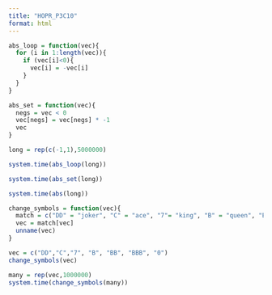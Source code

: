```yaml
---
title: "HOPR_P3C10"
format: html
---
```


```r
abs_loop = function(vec){
  for (i in 1:length(vec)){
    if (vec[i]<0){
      vec[i] = -vec[i]
    }
  }
}
```

```r
abs_set = function(vec){
  negs = vec < 0
  vec[negs] = vec[negs] * -1
  vec
}
```

```r
long = rep(c(-1,1),5000000)
```

```r
system.time(abs_loop(long))
```

```r
system.time(abs_set(long))
```


```r
system.time(abs(long))
```

```r
change_symbols = function(vec){
  match = c("DD" = "joker", "C" = "ace", "7"= "king", "B" = "queen", "BB" = "jack", "BBB" = "ten", "0" = "nine")
  vec = match[vec]
  unname(vec)
}
```

```r
vec = c("DD","C","7", "B", "BB", "BBB", "0")
change_symbols(vec)
```

```r
many = rep(vec,1000000)
system.time(change_symbols(many))
```

